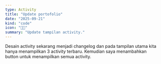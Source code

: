 ```yaml
---
type: Activity
title: "Update portofolio"
date: "2025-09-21"
kind: "code"
icon: "👨‍💻"
summary: "Update tampilan activity."
---
```


Desain activity sekarang menjadi changelog dan pada tampilan utama kita
hanya menampilkan 3 activity terbaru. Kemudian saya menambahkan button untuk
menampilkan semua activity.
